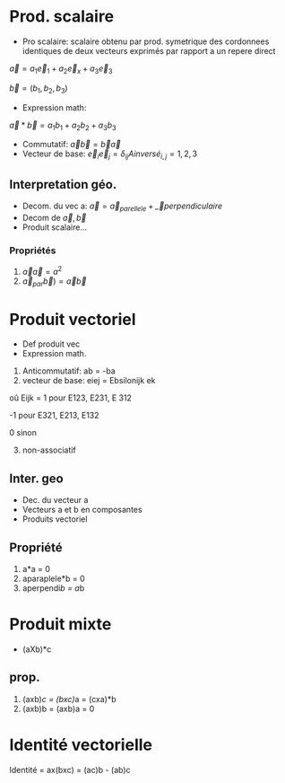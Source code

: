 # Prod. scalaire

* Pro scalaire: scalaire obtenu par prod. symetrique des cordonnees identiques de deux vecteurs exprimés par rapport a un repere direct

$\vec{a} = a_1\vec{e}_1+a_2\vec{e}_x+a_3\vec{e}_3$

$\vec{b} = (b_1,b_2,b_3)$

* Expression math:

$\vec{a} * \vec{b} = a_1b_1+a_2b_2+a_3b_3$
	
- Commutatif: $\vec{a} \vec{b} = \vec{b} \vec{a}$
- Vecteur de base: $\vec{e}_i\vec{e}_j = \delta_{ij} Ainversé_{i,j}=1,2,3$	 

## Interpretation géo.
* Decom. du vec a: $\vec{a} = \vec{a}_{parellele} + \vec_{perpendiculaire}$
* Decom de $\vec{a},\vec{b}$
* Produit scalaire...

### Propriétés

1. $\vec{a}\vec{a} = a^2$
2. $\vec{a}_{par}\vec{b} ) = \vec{a}\vec{b}$

# Produit vectoriel

* Def produit vec
* Expression math.

1. Anticommutatif: ab = -ba
2. vecteur de base: eiej = Ebsilonijk ek

oû Eijk = 	1 pour E123, E231, E 312

-1 pour E321, E213, E132

0 sinon

3. non-associatif

## Inter. geo

* Dec. du vecteur a
* Vecteurs a et b en composantes
* Produits vectoriel

## Propriété

1. a*a = 0
2. aparaplele*b = 0
3. aperpendi*b = a*b

# Produit mixte

* (aXb)*c

## prop.

1. (axb)*c = (bxc)*a = (cxa)*b
2. (axb)b = (axb)a = 0


# Identité vectorielle

Identité = ax(bxc) = (ac)b - (ab)c
